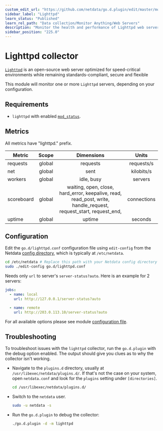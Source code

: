 ```yaml
---
custom_edit_url: "https://github.com/netdata/go.d.plugin/edit/master/modules/lighttpd/README.md"
sidebar_label: "Lighttpd"
learn_status: "Published"
learn_rel_path: "Data collection/Monitor Anything/Web Servers"
description: "Monitor the health and performance of Lighttpd web servers with zero configuration, per-second metric granularity, and interactive visualizations."
sidebar_position: "225.0"
---
```



# Lighttpd collector

[`Lighttpd`](https://www.lighttpd.net/) is an open-source web server optimized for speed-critical environments while
remaining standards-compliant, secure and flexible

This module will monitor one or more `Lighttpd` servers, depending on your configuration.

## Requirements

- `lighttpd` with enabled [`mod_status`](https://redmine.lighttpd.net/projects/lighttpd/wiki/Docs_ModStatus).

## Metrics

All metrics have "lighttpd." prefix.

| Metric     | Scope  |                                                    Dimensions                                                    |    Units    |
|------------|:------:|:----------------------------------------------------------------------------------------------------------------:|:-----------:|
| requests   | global |                                                     requests                                                     | requests/s  |
| net        | global |                                                       sent                                                       | kilobits/s  |
| workers    | global |                                                    idle, busy                                                    |   servers   |
| scoreboard | global | waiting, open, close, hard_error, keepalive, read, read_post, write, handle_request, request_start, request_end, | connections |
| uptime     | global |                                                      uptime                                                      |   seconds   |

## Configuration

Edit the `go.d/lighttpd.conf` configuration file using `edit-config` from the
Netdata [config directory](/docs/getting-started/manage-and-configure/configuration), which is typically at `/etc/netdata`.

```bash
cd /etc/netdata # Replace this path with your Netdata config directory
sudo ./edit-config go.d/lighttpd.conf
```

Needs only `url` to server's `server-status?auto`. Here is an example for 2 servers:

```yaml
jobs:
  - name: local
    url: http://127.0.0.1/server-status?auto

  - name: remote
    url: http://203.0.113.10/server-status?auto
```

For all available options please see
module [configuration file](https://github.com/netdata/go.d.plugin/blob/master/config/go.d/lighttpd.conf).

## Troubleshooting

To troubleshoot issues with the `lighttpd` collector, run the `go.d.plugin` with the debug option enabled. The output
should give you clues as to why the collector isn't working.

- Navigate to the `plugins.d` directory, usually at `/usr/libexec/netdata/plugins.d/`. If that's not the case on
  your system, open `netdata.conf` and look for the `plugins` setting under `[directories]`.

  ```bash
  cd /usr/libexec/netdata/plugins.d/
  ```

- Switch to the `netdata` user.

  ```bash
  sudo -u netdata -s
  ```

- Run the `go.d.plugin` to debug the collector:

  ```bash
  ./go.d.plugin -d -m lighttpd
  ```
